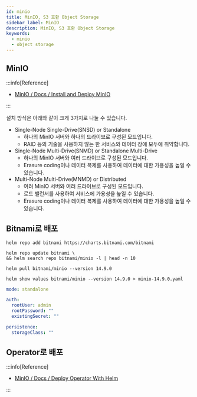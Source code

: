 ```yaml
---
id: minio
title: MinIO, S3 호환 Object Storage
sidebar_label: MinIO
description: MinIO, S3 호환 Object Storage
keywords:
  - minio
  - object storage
---
```


## MinIO

:::info[Reference]

- [MinIO / Docs / Install and Deploy MinIO ](https://min.io/docs/minio/linux/operations/installation.html)

:::

설치 방식은 아래와 같이 크게 3가지로 나눌 수 있습니다.

- Single-Node Single-Drive\(SNSD\) or Standalone
  - 하나의 MinIO 서버와 하나의 드라이브로 구성된 모드입니다.
  - RAID 등의 기술을 사용하지 않는 한 서비스와 데이터 장애 모두에 취약합니다.
- Single-Node Multi-Drive\(SNMD\) or Standalone Multi-Drive
  - 하나의 MinIO 서버와 여러 드라이브로 구성된 모드입니다.
  - Erasure coding이나 데이터 복제를 사용하여 데이터에 대한 가용성을 높일 수 있습니다.
- Multi-Node Multi-Drive\(MNMD\) or Distributed
  - 여러 MinIO 서버와 여러 드라이브로 구성된 모드입니다.
  - 로드 밸런서를 사용하여 서비스에 가용성을 높일 수 있습니다.
  - Erasure coding이나 데이터 복제를 사용하여 데이터에 대한 가용성을 높일 수 있습니다.

## Bitnami로 배포

```shell
helm repo add bitnami https://charts.bitnami.com/bitnami
```

```shell
helm repo update bitnami \
&& helm search repo bitnami/minio -l | head -n 10
```

```shell
helm pull bitnami/minio --version 14.9.0
```

```shell
helm show values bitnami/minio --version 14.9.0 > minio-14.9.0.yaml
```

```yaml title="minio-values.yaml"
mode: standalone

auth:
  rootUser: admin
  rootPassword: ""
  existingSecret: ""

persistence:
  storageClass: ""
```

## Operator로 배포

:::info[Reference]

- [MinIO / Docs / Deploy Operator With Helm](https://min.io/docs/minio/kubernetes/upstream/operations/install-deploy-manage/deploy-operator-helm.html)

:::
